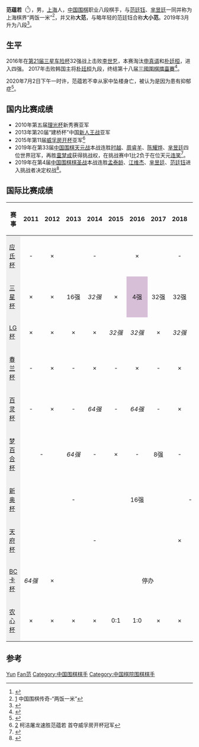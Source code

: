 {{Infobox Go player
|image=
|全名=范蕴若
|英文名=Fan Yunruo
|生於=1996年1月7日
|出生地={{CHN}}[[上海市|上海市]]
|卒於={{Death date and age|2020|7|2|1996|1|7}}
|國籍={{PRC}}
|職業生涯=2009年至今
|段位=八段
|所屬=[[中国棋院|中国棋院]]
}}
'''范蕴若'''（{{bd|1996年|1月7日|2020年|7月2日|catIdx=Fan}}<ref>{{Cite web |url=https://sports.163.com/20/0702/18/FGI6J0MC00058782.html |title=24岁围棋国手范蕴若因故去世 柯洁发文悼念 |language=zh-cn |accessdate=2020-07-02 |date=2020-07-02 |archive-date=2020-12-04 |archive-url=https://web.archive.org/web/20201204104413/https://sports.163.com/20/0702/18/FGI6J0MC00058782.html |dead-url=no }}</ref>），男，[[上海|上海]]人，[[中华人民共和国|中国]][[围棋|围棋]]职业八段棋手，与[[范廷钰|范廷钰]]、[[芈昱廷|芈昱廷]]一同并称为上海棋界“两饭一米”<ref>[http://blog.sina.com.cn/s/blog_67775cb40102dx8p.html] {{Wayback|url=http://blog.sina.com.cn/s/blog_67775cb40102dx8p.html |date=20200803220032 }} 中国围棋传奇-“两饭一米”</ref>，并又称'''大范'''，与略年轻的范廷钰合称'''大小范'''。2019年3月升为八段<ref name="2019年3月升段公告">{{cite news|author1=李翔|title=2019年3月中国围棋协会职业棋手最新升段公告|url=http://cda.imsa.cn/archives/73261|agency=中国棋牌网|date=2019年4月4日|access-date=2019年5月9日|archive-url=https://web.archive.org/web/20190509092723/http://cda.imsa.cn/archives/73261|archive-date=2019年5月9日|dead-url=yes}}</ref>。

== 生平 ==
2016年在[[第21届三星车险杯|第21届三星车险杯]]32强战上击败[[李世乭|李世乭]]，本赛淘汰[[申真谞|申真谞]]和[[朴廷桓|朴廷桓]]，进入四强。
2017年击败韩国主将[[朴廷桓|朴廷桓]]九段，终结第十八届[[三國圍棋擂臺賽|三國圍棋擂臺賽]]<ref>{{Cite web |url=http://sports.sina.com.cn/go/2017-02-22/doc-ifyavvsk2707144.shtml |title=蛰伏数年只为今日突破 范蕴若但问耕耘莫问收获 |access-date=2017-02-22 |archive-date=2019-08-20 |archive-url=https://web.archive.org/web/20190820141209/http://sports.sina.com.cn/go/2017-02-22/doc-ifyavvsk2707144.shtml |dead-url=no }}</ref>。

2020年7月2日下午一时许，范蕴若不幸从家中坠楼身亡，被认为是因为患有抑郁症<ref name="讣告">{{cite web |author1=上海市围棋协会 |title=讣告 |url=http://www.shweiqi.org/App/Web/NewsDetail.aspx?masterIds=20200702203635398555246728906801 |website=上海市围棋协会 |access-date=2020-07-02 |archive-date=2020-07-02 |archive-url=https://web.archive.org/web/20200702133858/http://www.shweiqi.org/App/Web/NewsDetail.aspx?masterIds=20200702203635398555246728906801 |dead-url=no }}</ref>。

== 国内比赛成绩 ==
* 2010年第五届[[理光杯|理光杯]]新秀赛亚军
* 2013年第20届“建桥杯”中国[[新人王战_(中国围棋)|新人王战]]亚军
* 2015年第11届[[威孚房开杯棋王争霸赛|威孚房开杯]]亚军<ref>[http://sports.sina.com.cn/go/2015-11-01/doc-ifxkhcfn4253367.shtml] {{Wayback|url=http://sports.sina.com.cn/go/2015-11-01/doc-ifxkhcfn4253367.shtml |date=20190807155537 }} 柯洁屠龙速胜范蕴若 首夺威孚房开杯冠军</ref>
* 2019年在第33届[[中国围棋天元战|中国围棋天元战]]本战连胜[[时越|时越]]、[[周睿羊|周睿羊]]、[[陈耀烨|陈耀烨]]、[[芈昱廷|芈昱廷]]四位世界冠军，再胜[[童梦成|童梦成]]获得挑战权，在挑战赛中1比2负于在位天元[[连笑|连笑]]<ref name="2019中国天元决赛">{{cite news |author1=胡波 |title=同里杯天元赛连笑2-1胜范蕴若 实现天元三连冠 |url=http://sports.sina.com.cn/go/2019-04-13/doc-ihvhiqax2370037.shtml |agency=新浪体育 |date=2019-04-13 |accessdate=2019-05-09 |archive-date=2020-11-05 |archive-url=https://web.archive.org/web/20201105103552/http://sports.sina.com.cn/go/2019-04-13/doc-ihvhiqax2370037.shtml |dead-url=no }}</ref>。
* 2019年在第4届[[中国围棋棋圣战|中国围棋棋圣战]]本战连胜[[孟泰龄|孟泰龄]]、[[江维杰|江维杰]]、[[芈昱廷|芈昱廷]]、[[范廷钰|范廷钰]]进入挑战者决定权战<ref name="2019中国棋圣半决赛">{{cite news |author1=周游 |title=棋圣战柯洁逆转险胜许嘉阳 与范蕴若争挑战权 |url=http://sports.sina.com.cn/go/2019-04-27/doc-ihvhiqax5380070.shtml |agency=新浪体育 |date=2019年4月27日 |accessdate=2019-05-09 |archive-date=2019-08-21 |archive-url=https://web.archive.org/web/20190821104548/http://sports.sina.com.cn/go/2019-04-27/doc-ihvhiqax5380070.shtml |dead-url=no }}</ref>。

== 国际比赛成绩 ==
{| class="wikitable"
|- style="background:#efefef;"
!赛事!!2011!!2012!!2013!!2014!!2015!!2016!!2017!!2018!!2019!!2020
|-
| style="background:#efefef;"|[[应氏杯|应氏杯]]
| style="text-align:center;" |-
| style="text-align:center;" |×
| colspan="3" style="text-align:center;" |-
| style="text-align:center;" |×
| colspan="3" style="text-align:center;" |-
| style="text-align:center;" |×
|-
| style="background:#efefef;"|[[三星杯|三星杯]]
| style="text-align:center;" |×
| style="text-align:center;" |×
| style="text-align:center;" |16强
| style="text-align:center;" |''32强''
| style="text-align:center;" |×
| style="text-align:center; background:thistle;" |4强
| style="text-align:center;" |32强
| style="text-align:center;" |32强
| style="text-align:center;" |32强
| style="text-align:center;" |×
|-
| style="background:#efefef;"|[[LG杯|LG杯]]
| style="text-align:center;" |×
| style="text-align:center;" |×
| style="text-align:center;" |×
| style="text-align:center;" |×
| style="text-align:center;" |''32强''
| style="text-align:center;" |''32强''
| style="text-align:center;" |×
| style="text-align:center;" |''32强''
| style="text-align:center;" |''32强''
| style="text-align:center;" |''32强''
|-
| style="background:#efefef;"|[[春兰杯|春兰杯]]
| style="text-align:center;" |-
| style="text-align:center;" |×
| style="text-align:center;" |-
| style="text-align:center;" |×
| style="text-align:center;" |-
| style="text-align:center;" |×
| style="text-align:center;" |-
| style="text-align:center;" |×
| style="text-align:center;" |-
| style="text-align:center;" |×
|-
| style="background:#efefef;"|[[百灵杯|百灵杯]]
| style="text-align:center;" |-
| style="text-align:center;" |×
| style="text-align:center;" |-
| style="text-align:center;" |''64强''
| style="text-align:center;" |-
| style="text-align:center;" |''64强''
| style="text-align:center;" |-
| style="text-align:center;" |×
| style="text-align:center;" |-
| style="text-align:center;" |×
|-
| style="background:#efefef;"|[[梦百合杯|梦百合杯]]
| colspan="2" style="text-align:center;" |-
| style="text-align:center;" |''64强''
| style="text-align:center;" |-
| style="text-align:center;" |×
| style="text-align:center;" |-
| style="text-align:center;" |8强
| style="text-align:center;" |-
| style="text-align:center;" |×
| style="text-align:center;" |-
|-
| style="background:#efefef;"|[[新奥杯|新奥杯]]
| colspan="5" style="text-align:center;" |-
| style="text-align:center;"|16强
| colspan="4" style="text-align:center;" |-
|-
| style="background:#efefef;"|[[天府杯|天府杯]]
| colspan="7" style="text-align:center;" |-
| style="text-align:center;"|×
| colspan="2" style="text-align:center;" |-
|-
| style="background:#efefef;"|[[BC卡杯|BC卡杯]]
| style="text-align:center;" |''64强''
| style="text-align:center;" |×
| colspan="8"  style="text-align:center;" |停办
|-
| style="background:#efefef;"|[[农心杯|农心杯]]
| style="text-align:center;" |×
| style="text-align:center;" |×
| style="text-align:center;" |×
| style="text-align:center;" |×
| style="text-align:center;" |0:1
| style="text-align:center;" |1:0
| style="text-align:center;" |×
| style="text-align:center;" |×
| style="text-align:center;" |×
| style="text-align:center;" |×
|}

== 参考 ==
{{reflist}}

{{Authority control}}
{{DEFAULTSORT:Fan范}}
[[Category:范姓|Yun]]
[[Category:上海人|Fan范]]
[[Category:中国围棋棋手|Category:中国围棋棋手]]
[[Category:中国棋院围棋棋手|Category:中国棋院围棋棋手]]